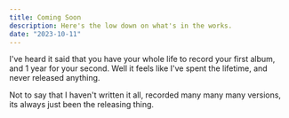 ```yaml
---
title: Coming Soon
description: Here's the low down on what's in the works.
date: "2023-10-11"
---
```


I've heard it said that you have your whole life to record your first album, and 1 year for your second.  Well it feels like I've spent the lifetime, and never released anything.

Not to say that I haven't written it all, recorded many many many versions, its always just been the releasing thing.